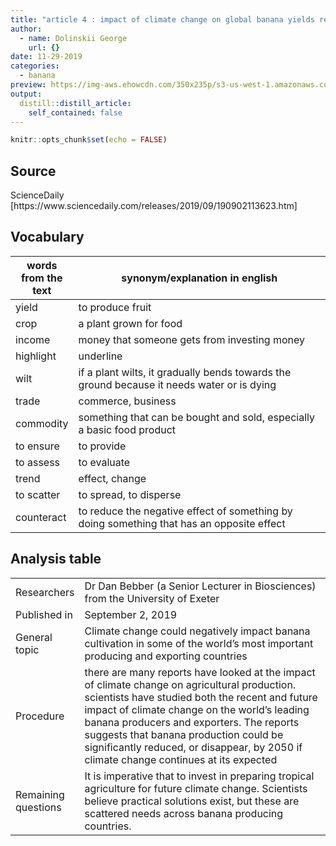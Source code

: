 ```yaml
---
title: "article 4 : impact of climate change on global banana yields relevead"
author:
  - name: Dolinskii George
    url: {}
date: 11-29-2019
categories:
  - banana
preview: https://img-aws.ehowcdn.com/350x235p/s3-us-west-1.amazonaws.com/contentlab.studiod/getty/40c8dd09bee74cd18de4e3a9f375ae80.jpg
output:
  distill::distill_article:
    self_contained: false
---
```


```r
knitr::opts_chunk$set(echo = FALSE)
```

## Source

ScienceDaily [https://www.sciencedaily.com/releases/2019/09/190902113623.htm]

## Vocabulary

| words from the text | synonym/explanation in english                                                             |
| ------------------- | ------------------------------------------------------------------------------------------ |
| yield               | to produce fruit                                                                           |
| crop                | a plant grown for food                                                                     |
| income              | money that someone gets from investing money                                               |
| highlight           | underline                                                                                  |
| wilt                | if a plant wilts, it gradually bends towards the ground because it needs water or is dying |
| trade               | commerce, business                                                                         |
| commodity           | something that can be bought and sold, especially a basic food product                     |
| to ensure           | to provide                                                                                 |
| to assess           | to evaluate                                                                                |
| trend               | effect, change                                                                             |
| to scatter          | to spread, to disperse                                                                     |
| counteract          | to reduce the negative effect of something by doing something that has an opposite effect  |

## Analysis table

|                     |                                                                                                                                                                                                                                                                                                                                                                                  |
| ------------------- | -------------------------------------------------------------------------------------------------------------------------------------------------------------------------------------------------------------------------------------------------------------------------------------------------------------------------------------------------------------------------------- |
| Researchers         | Dr Dan Bebber (a Senior Lecturer in Biosciences) from the University of Exeter                                                                                                                                                                                                                                                                                                   |
| Published in        | September 2, 2019                                                                                                                                                                                                                                                                                                                                                                |
| General topic       | Climate change could negatively impact banana cultivation in some of the world's most important producing and exporting countries                                                                                                                                                                                                                                                |
| Procedure           |  there are many reports have looked at the impact of climate change on agricultural production. scientists have studied both the recent and future impact of climate change on the world's leading banana producers and exporters. The reports suggests that banana production could be significantly reduced, or disappear, by 2050 if climate change continues at its expected |
| Remaining questions | It is imperative  that to invest in preparing tropical agriculture for future climate change. Scientists believe practical solutions exist, but these are scattered needs across banana producing countries.                                                                                                                                                                     |
